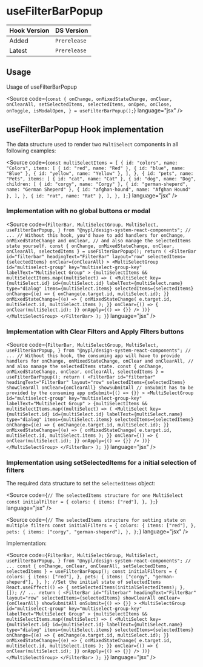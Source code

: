 
<Meta title="Hooks/useFilterBarPopup" />

# useFilterBarPopup

| Hook Version | DS Version   |
| ------------ | ------------ |
| Added        | `Prerelease` |
| Latest       | `Prerelease` |

## Usage

Usage of useFilterBarPopup

<Source
  code={`
const {
  onChange,
  onMixedStateChange,
  onClear,
  onClearAll,
  setSelectedItems,
  selectedItems,
  onOpen,
  onClose,
  onToggle,
  isModalOpen,
} = useFilterBarPopup();
`}
  language="jsx"
/>

## useFilterBarPopup Hook implementation

The data structure used to render two `MultiSelect` components in all following examples:

<Source
  code={`
const multiSelectItems = [
  {
    id: "colors",
    name: "Colors",
    items: [
      { id: "red", name: "Red" },
      { id: "blue", name: "Blue" },
      { id: "yellow", name: "Yellow" },
    ],
  },
  {
    id: "pets",
    name: "Pets",
    items: [
      { id: "cat", name: "Cat" },
      {
        id: "dog",
        name: "Dog",
        children: [
          { id: "corgy", name: "Corgy" },
          { id: "german-sheperd", name: "German Sheperd" },
          { id: "afghan-hound", name: "Afghan Hound" },
        ],
      },
      { id: "rat", name: "Rat" },
    ],
  },
];
`}
  language="jsx"
/>

### Implementation with no global buttons or modal

<Source
  code={`
  FilterBar,
  MultiSelectGroup,
  MultiSelect,
  useFilterBarPopup,
} from "@nypl/design-system-react-components";
// ...
  // Without this hook, you'd have to add handlers for onChange, onMixedStateChange and onClear,
  // and also manage the selectedItems state yourself.
  const { onChange, onMixedStateChange, onClear, onClearAll, selectedItems } =
    useFilterBarPopup();
  return (
    <FilterBar
      id="filterbar"
      headingText="FilterBar"
      layout="row"
      selectedItems={selectedItems}
      onClear={onClearAll}
    >
      <MultiSelectGroup
        id="multiselect-group"
        key="multiselect-group-key"
        labelText="MultiSelect Group"
      >
        {multiSelectItems &&
          multiSelectItems.map((multiSelect) => (
            <MultiSelect
              key={multiSelect.id}
              id={multiSelect.id}
              labelText={multiSelect.name}
              type="dialog"
              items={multiSelect.items}
              selectedItems={selectedItems}
              onChange={(e) => {
                onChange(e.target.id, multiSelect.id);
              }}
              onMixedStateChange={(e) => {
                onMixedStateChange(
                  e.target.id,
                  multiSelect.id,
                  multiSelect.items
                );
              }}
              onClear={() => {
                onClear(multiSelect.id);
              }}
              onApply={() => {}}
            />
          ))}
      </MultiSelectGroup>
    </FilterBar>
  );
}
`}
  language="jsx"
/>

### Implementation with Clear Filters and Apply Filters buttons

<Source
  code={`
  FilterBar,
  MultiSelectGroup,
  MultiSelect,
  useFilterBarPopup,
} from "@nypl/design-system-react-components";
// ...
  // Without this hook, the consuming app will have to provide handlers for onChange, onMixedStateChange, onClear and onClearAll,
  // and also manage the selectedItems state.
  const { onChange, onMixedStateChange, onClear, onClearAll, selectedItems } =
    useFilterBarPopup();
  return (
    <FilterBar
      id="filterbar"
      headingText="FilterBar"
      layout="row"
      selectedItems={selectedItems}
      showClearAll
      onClear={onClearAll}
      showSubmitAll
      // onSubmit has to be provided by the consuming app
      onSubmit={() => {}}
    >
      <MultiSelectGroup
        id="multiselect-group"
        key="multiselect-group-key"
        labelText="MultiSelect Group"
      >
        {multiSelectItems &&
          multiSelectItems.map((multiSelect) => (
            <MultiSelect
              key={multiSelect.id}
              id={multiSelect.id}
              labelText={multiSelect.name}
              type="dialog"
              items={multiSelect.items}
              selectedItems={selectedItems}
              onChange={(e) => {
                onChange(e.target.id, multiSelect.id);
              }}
              onMixedStateChange={(e) => {
                onMixedStateChange(
                  e.target.id,
                  multiSelect.id,
                  multiSelect.items
                );
              }}
              onClear={() => {
                onClear(multiSelect.id);
              }}
              onApply={() => {}}
            />
          ))}
      </MultiSelectGroup>
    </FilterBar>
  );
}
`}
  language="jsx"
/>

### Implementation using setSelectedItems for a initial selection of filters

The required data structure to set the `selectedItems` object:

<Source
  code={`
// The selectedItems structure for one MultiSelect
const initialFilter = {
  colors: {
    items: ["red"],
  },
};
`}
  language="jsx"
/>

<Source
  code={`
// The selectedItems structure for setting state on multiple filters
const initialFilters = {
  colors: {
    items: ["red"],
  },
  pets: {
    items: ["corgy", "german-sheperd"],
  },
};
`}
  language="jsx"
/>

Implementation:

<Source
  code={`
  FilterBar,
  MultiSelectGroup,
  MultiSelect,
  useFilterBarPopup,
} from "@nypl/design-system-react-components";
// ...
  const { onChange, onClear, onClearAll, setSelectedItems, selectedItems } =
    useFilterBarPopup();
  const initialFilters = {
    colors: {
      items: ["red"],
    },
    pets: {
      items: ["corgy", "german-sheperd"],
    },
  };
  //Set the initial state of selectedItems
  React.useEffect(() => {
    setSelectedItems(initialSelectedItems);
  }, []);
  // ...
  return (
    <FilterBar
      id="filterbar"
      headingText="FilterBar"
      layout="row"
      selectedItems={selectedItems}
      showClearAll
      onClear={onClearAll}
      showSubmitAll
      onSubmit={() => {}}
    >
      <MultiSelectGroup
        id="multiselect-group"
        key="multiselect-group-key"
        labelText="MultiSelect Group"
      >
        {multiSelectItems &&
          multiSelectItems.map((multiSelect) => (
            <MultiSelect
              key={multiSelect.id}
              id={multiSelect.id}
              labelText={multiSelect.name}
              type="dialog"
              items={multiSelect.items}
              selectedItems={selectedItems}
              onChange={(e) => {
                onChange(e.target.id, multiSelect.id);
              }}
              onMixedStateChange={(e) => {
                onMixedStateChange(
                  e.target.id,
                  multiSelect.id,
                  multiSelect.items
                );
              }}
              onClear={() => {
                onClear(multiSelect.id);
              }}
              onApply={() => {}}
            />
          ))}
      </MultiSelectGroup>
    </FilterBar>
  );
}
`}
  language="jsx"
/>
